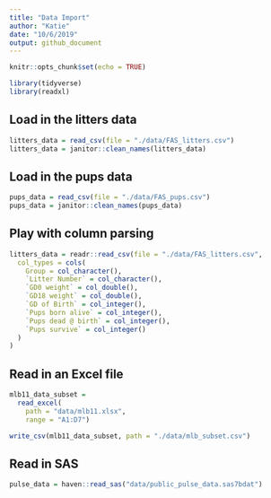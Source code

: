 ```yaml
---
title: "Data Import"
author: "Katie"
date: "10/6/2019"
output: github_document
---
```


```r
knitr::opts_chunk$set(echo = TRUE)

library(tidyverse) 
library(readxl) 
```

## Load in the litters data 

```r
litters_data = read_csv(file = "./data/FAS_litters.csv")
litters_data = janitor::clean_names(litters_data) 
```

## Load in the pups data 

```r
pups_data = read_csv(file = "./data/FAS_pups.csv")
pups_data = janitor::clean_names(pups_data)
```

## Play with column parsing 

```r
litters_data = readr::read_csv(file = "./data/FAS_litters.csv",
  col_types = cols(
    Group = col_character(),
    `Litter Number` = col_character(),
    `GD0 weight` = col_double(),
    `GD18 weight` = col_double(),
    `GD of Birth` = col_integer(),
    `Pups born alive` = col_integer(),
    `Pups dead @ birth` = col_integer(),
    `Pups survive` = col_integer()
  )
)
```

## Read in an Excel file 

```r
mlb11_data_subset = 
  read_excel(
    path = "data/mlb11.xlsx", 
    range = "A1:D7") 

write_csv(mlb11_data_subset, path = "./data/mlb_subset.csv")
```


## Read in SAS 

```r
pulse_data = haven::read_sas("data/public_pulse_data.sas7bdat")
```

